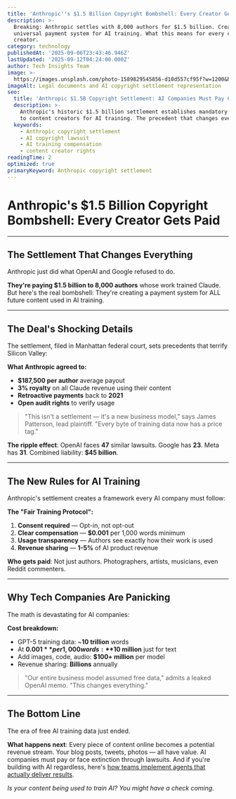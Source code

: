 ```yaml
---
title: 'Anthropic''s $1.5 Billion Copyright Bombshell: Every Creator Gets Paid'
description: >-
  Breaking: Anthropic settles with 8,000 authors for $1.5 billion. Creates
  universal payment system for AI training. What this means for every content
  creator.
category: technology
publishedAt: '2025-09-06T23:43:46.946Z'
lastUpdated: '2025-09-12T04:24:00.000Z'
author: Tech Insights Team
image: >-
  https://images.unsplash.com/photo-1589829545856-d10d557cf95f?w=1200&h=630&fit=crop
imageAlt: Legal documents and AI copyright settlement representation
seo:
  title: 'Anthropic $1.5B Copyright Settlement: AI Companies Must Pay Creators'
  description: >-
    Anthropic's historic $1.5 billion settlement establishes mandatory payments
    to content creators for AI training. The precedent that changes everything.
  keywords:
    - Anthropic copyright settlement
    - AI copyright lawsuit
    - AI training compensation
    - content creator rights
readingTime: 2
optimized: true
primaryKeyword: Anthropic copyright settlement
---
```


# Anthropic's $1.5 Billion Copyright Bombshell: Every Creator Gets Paid

---

## The Settlement That Changes Everything

Anthropic just did what OpenAI and Google refused to do.

**They're paying $1.5 billion to 8,000 authors** whose work trained Claude. But here's the real bombshell: They're creating a payment system for ALL future content used in AI training.

---

## The Deal's Shocking Details

The settlement, filed in Manhattan federal court, sets precedents that terrify Silicon Valley:

**What Anthropic agreed to:**
- **$187,500 per author** average payout
- **3% royalty** on all Claude revenue using their content
- **Retroactive payments** back to **2021**
- **Open audit rights** to verify usage

> "This isn't a settlement — it's a new business model," says James Patterson, lead plaintiff. "Every byte of training data now has a price tag."

**The ripple effect**: OpenAI faces **47** similar lawsuits. Google has **23**. Meta has **31**. Combined liability: **$45 billion**.

---

## The New Rules for AI Training

Anthropic's settlement creates a framework every AI company must follow:

**The "Fair Training Protocol":**
1. **Consent required** — Opt-in, not opt-out
2. **Clear compensation** — **$0.001** per 1,000 words minimum
3. **Usage transparency** — Authors see exactly how their work is used
4. **Revenue sharing** — **1-5%** of AI product revenue

**Who gets paid**: Not just authors. Photographers, artists, musicians, even Reddit commenters.

---

## Why Tech Companies Are Panicking

The math is devastating for AI companies:

**Cost breakdown:**
- GPT-5 training data: ~**10 trillion** words
- At **$0.001** per 1,000 words: **$10 million** just for text
- Add images, code, audio: **$100+ million** per model
- Revenue sharing: **Billions** annually

> "Our entire business model assumed free data," admits a leaked OpenAI memo. "This changes everything."

---

## The Bottom Line

The era of free AI training data just ended.

**What happens next**: Every piece of content online becomes a potential revenue stream. Your blog posts, tweets, photos — all have value. AI companies must pay or face extinction through lawsuits. And if you're building with AI regardless, here's [how teams implement agents that actually deliver results](/technology/ai-agents-workplace-productivity-2025).

*Is your content being used to train AI? You might have a check coming.*
